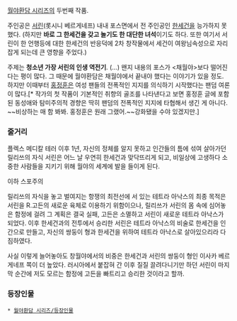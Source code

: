 [[월야환담 시리즈]]의 두번째 작품.

주인공은 [[서린]](롯시니 베르게네프) 내내 포스면에서 전 주인공인 [[한세건]]을 능가하지 못했다.
(하지만 '''바로 그 한세건을 갖고 놀기도 한 대단한 녀석'''이기도 하다. 또한 여기서 서린이 한 언행등에 대한 한세건의 반응덕에 2차 창작물에서 세건이 여왕님속성으로 자리잡게 되는데 큰 영향을 주었다.)

주제는 '''청소년 가장 서린의 인생 역전기'''. (…) 왠지 내용의 포스가 <채월야>보다 떨어진다는 평이 많다. 그 때문에 월야환담은 채월야에서 끝내야 했다는 이야기가 있을 정도. 하지만 이때부터 [[홍정훈]]은 여성 팬들의 전폭적인 지지를 의식하기 시작했다는 팬덤 여론이 많다.[* 작가의 첫 작품이 기본적인 취향의 골조를 나타낸다고 보면 홍정훈 글에 포함된 동성애와 탐미주의적 경향은 딱히 팬덤의 전폭적인 지지에 타협해서 생긴 게 아니다. ~~비상하는 매 함 봐봐. 홍정훈은 원래 그랬어.~~강화됐을 수야 있겠지만.] 

=== 줄거리 ===
플렉스 메디칼 테러 이후 1년, 자신의 정체를 알지 못하고 인간들의 틈에 섞여 살아가던 릴리쓰의 자식 서린은 어느 날 우연히 한세건과 맞닥뜨리게 되고, 비일상에 고생하다 소중한 사람들을 지키기 위해 월야의 세계에 발을 들이게 된다.

이하 스포주의

릴리쓰의 자식을 놓고 벌여지는 항쟁의 최전선에 서 있는 테트라 아낙스의 최종 목적은 서린을 R.고든의 새로운 육체로 이용하기 위함이으나, 릴리쓰가 서린의 몸 속에 심어놓은 함정에 걸려 그 계획은 결국 실패, 고든은 소멸하고 서린이 새로운 테트라 아낙스가 되었다. 이후 한세건과의 전투에서 승리한 서린은 테트라 아낙스의 비술로 한세건을 인간으로 만들고, 자신의 쌍둥이 형과 한세건을 위하여 테트라 아낙스로 살아있으리라 다짐하였다.

사실 이렇게 늘어놓아도 창월야에서의 비중은 한세건과 서린의 쌍둥이 형인 이사카 베르게네프 쪽이 더 높았다. 러시아에서 붙잡혀 간 이후 질질 끌려다니기만 하던 서린이 마지막 순간에 저도 모르는 함정에 고든을 빠트리고 승리한 것이라고 할까.

=== 등장인물 ===
 * [[월야환담 시리즈/등장인물]]
